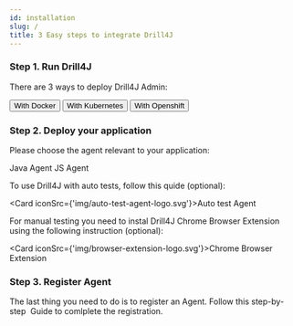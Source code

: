 ```yaml
---
id: installation
slug: /
title: 3 Easy steps to integrate Drill4J
---
```



<h3>Step 1. Run Drill4J</h3>
<p>There are 3 ways to deploy Drill4J Admin:</p>

<div class="flex justify-center items-center flex-wrap gap-x-4">
    <button class="button-ghost">
        <DockerIcon/>
        With Docker
    </button>
    <button class="button-ghost">
        <KubernetesIcon/>
        With Kubernetes
    </button>
    <button class="button-ghost">
        <OpenshiftIcon/>
        With Openshift
    </button>
</div>

<h3>Step 2. Deploy your application</h3>
<p>Please choose the agent relevant to your application:</p>

<div class="flex flex-wrap gap-x-5">
    <Card iconSrc={'img/java-logo.svg'}>Java Agent</Card>
    <Card iconSrc={'img/javascript-logo.svg'}>JS Agent</Card>
</div>

<p>To use Drill4J with auto tests, follow this quide (optional):</p>

<Card iconSrc={'img/auto-test-agent-logo.svg'}>Auto test Agent</Card>

<p>For manual testing you need to instal Drill4J Chrome Browser Extension using the following instruction (optional):</p>

<Card iconSrc={'img/browser-extension-logo.svg'}>Chrome Browser Extension</Card>

<h3>Step 3. Register Agent</h3>

<p>
    The last thing you need to do is to register an Agent. Follow this step-by-step
    <a>&nbsp;Guide <ExternalLinkIcon/></a> to comlplete the registration.
</p>
